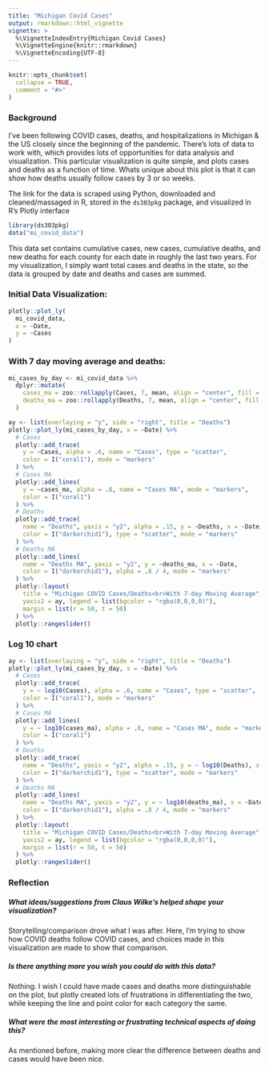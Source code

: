 ```yaml
---
title: "Michigan Covid Cases"
output: rmarkdown::html_vignette
vignette: >
  %\VignetteIndexEntry{Michigan Covid Cases}
  %\VignetteEngine{knitr::rmarkdown}
  %\VignetteEncoding{UTF-8}
---
```


```r
knitr::opts_chunk$set(
  collapse = TRUE,
  comment = "#>"
)
```

### Background

I've been following COVID cases, deaths, and hospitalizations in Michigan & the US closely since the beginning of the pandemic. There's lots of data to work with, which provides lots of opportunities for data analysis and visualization. This particular visualization is quite simple, and plots cases and deaths as a function of time. Whats unique about this plot is that it can show how deaths usually follow cases by 3 or so weeks.

The link for the data is scraped using Python, downloaded and cleaned/massaged in R, stored in the `ds303pkg` package, and visualized in R's Plotly interface

```r
library(ds303pkg)
data("mi_covid_data")
```

This data set contains cumulative cases, new cases, cumulative deaths, and new deaths for each county for each date in roughly the last two years. For my visualization, I simply want total cases and deaths in the state, so the data is grouped by date and deaths and cases are summed. 


### Initial Data Visualization:

```r
plotly::plot_ly(
  mi_covid_data,
  x = ~Date,
  y = ~Cases
)
```

### With 7 day moving average and deaths:


```r
mi_cases_by_day <- mi_covid_data %>%
  dplyr::mutate(
    cases_ma = zoo::rollapply(Cases, 7, mean, align = "center", fill = 0),
    deaths_ma = zoo::rollapply(Deaths, 7, mean, align = "center", fill = 0)
  )
```

```r
ay <- list(overlaying = "y", side = "right", title = "Deaths")
plotly::plot_ly(mi_cases_by_day, x = ~Date) %>%
  # Cases
  plotly::add_trace(
    y = ~Cases, alpha = .6, name = "Cases", type = "scatter",
    color = I("coral1"), mode = "markers"
  ) %>%
  # Cases MA
  plotly::add_lines(
    y = ~cases_ma, alpha = .8, name = "Cases MA", mode = "markers",
    color = I("coral1")
  ) %>%
  # Deaths
  plotly::add_trace(
    name = "Deaths", yaxis = "y2", alpha = .15, y = ~Deaths, x = ~Date,
    color = I("darkorchid1"), type = "scatter", mode = "markers"
  ) %>%
  # Deaths MA
  plotly::add_lines(
    name = "Deaths MA", yaxis = "y2", y = ~deaths_ma, x = ~Date,
    color = I("darkorchid1"), alpha = .8 / 4, mode = "markers"
  ) %>%
  plotly::layout(
    title = "Michigan COVID Cases/Deaths<br>With 7-day Moving Average",
    yaxis2 = ay, legend = list(bgcolor = "rgba(0,0,0,0)"),
    margin = list(r = 50, t = 50)
  ) %>%
  plotly::rangeslider()
```

### Log 10 chart

```r
ay <- list(overlaying = "y", side = "right", title = "Deaths")
plotly::plot_ly(mi_cases_by_day, x = ~Date) %>%
  # Cases
  plotly::add_trace(
    y = ~ log10(Cases), alpha = .6, name = "Cases", type = "scatter",
    color = I("coral1"), mode = "markers"
  ) %>%
  # Cases MA
  plotly::add_lines(
    y = ~ log10(cases_ma), alpha = .8, name = "Cases MA", mode = "markers",
    color = I("coral1")
  ) %>%
  # Deaths
  plotly::add_trace(
    name = "Deaths", yaxis = "y2", alpha = .15, y = ~ log10(Deaths), x = ~Date,
    color = I("darkorchid1"), type = "scatter", mode = "markers"
  ) %>%
  # Deaths MA
  plotly::add_lines(
    name = "Deaths MA", yaxis = "y2", y = ~ log10(deaths_ma), x = ~Date,
    color = I("darkorchid1"), alpha = .8 / 4, mode = "markers"
  ) %>%
  plotly::layout(
    title = "Michigan COVID Cases/Deaths<br>With 7-day Moving Average",
    yaxis2 = ay, legend = list(bgcolor = "rgba(0,0,0,0)"),
    margin = list(r = 50, t = 50)
  ) %>%
  plotly::rangeslider()
```


### Reflection

##### What ideas/suggestions from Claus Wilke’s helped shape your visualization?

Storytelling/comparison drove what I was after. Here, I'm trying to show how COVID deaths follow COVID cases, and choices made in this visualization are made to show that comparison. 

##### Is there anything more you wish you could do with this data?

Nothing. I wish I could have made cases and deaths more distinguishable on the plot, but plotly created lots of frustrations in differentiating the two, while keeping the line and point color for each category the same. 

##### What were the most interesting or frustrating technical aspects of doing this?

As mentioned before, making more clear the difference between deaths and cases would have been nice. 
